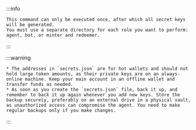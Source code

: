 :::info

    This command can only be executed once, after which all secret keys will be generated.
    You must use a separate directory for each role you want to perform: agent, bot, or minter and redeemer.

:::

:::warning

    * The addresses in `secrets.json` are for hot wallets and should not hold large token amounts, as their private keys are on an always-online machine. Keep your main account in an offline wallet and transfer funds as needed.
    * As soon as you create the `secrets.json` file, back it up, and remember to back it up again whenever you add new keys. Store the backup securely, preferably on an external drive in a physical vault, as unauthorized access can compromise the agent. You need to make regular backups only if you make changes.

:::